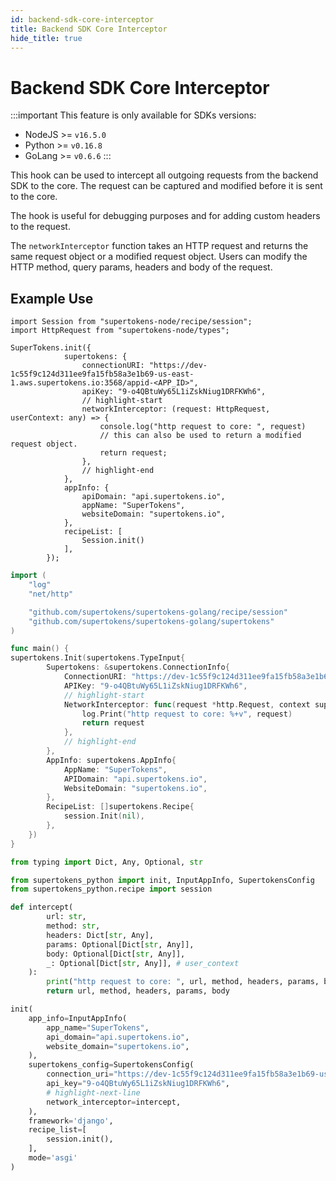 ```yaml
---
id: backend-sdk-core-interceptor
title: Backend SDK Core Interceptor
hide_title: true
---
```



<!-- COPY DOCS -->
<!-- ./emailpassword/advanced-customizations/backend-sdk-core-interceptor.mdx -->

# Backend SDK Core Interceptor

:::important
This feature is only available for SDKs versions:
- NodeJS >= `v16.5.0`
- Python >= `v0.16.8`
- GoLang >= `v0.6.6`
:::

This hook can be used to intercept all outgoing requests from the backend SDK to the core. The request can be captured and modified before it is sent to the core.

The hook is useful for debugging purposes and for adding custom headers to the request.

The `networkInterceptor` function takes an HTTP request and returns the same request object or a modified request object. 
Users can modify the HTTP method, query params, headers and body of the request.

## Example Use

<BackendSDKTabs>
<TabItem value="nodejs">

```tsx
import Session from "supertokens-node/recipe/session";
import HttpRequest from "supertokens-node/types";

SuperTokens.init({
            supertokens: {
                connectionURI: "https://dev-1c55f9c124d311ee9fa15fb58a3e1b69-us-east-1.aws.supertokens.io:3568/appid-<APP_ID>",
                apiKey: "9-o4QBtuWy65L1iZskNiug1DRFKWh6",
                // highlight-start
                networkInterceptor: (request: HttpRequest, userContext: any) => {
                    console.log("http request to core: ", request)
                    // this can also be used to return a modified request object.
                    return request;
                },
                // highlight-end
            },
            appInfo: {
                apiDomain: "api.supertokens.io",
                appName: "SuperTokens",
                websiteDomain: "supertokens.io",
            },
            recipeList: [
                Session.init()
            ],
        });
```
</TabItem>
<TabItem value="go">

```go
import (
    "log"
    "net/http"

    "github.com/supertokens/supertokens-golang/recipe/session"
    "github.com/supertokens/supertokens-golang/supertokens"
)

func main() {
supertokens.Init(supertokens.TypeInput{
        Supertokens: &supertokens.ConnectionInfo{
            ConnectionURI: "https://dev-1c55f9c124d311ee9fa15fb58a3e1b69-us-east-1.aws.supertokens.io:3568/appid-<APP_ID>",
            APIKey: "9-o4QBtuWy65L1iZskNiug1DRFKWh6",
            // highlight-start
            NetworkInterceptor: func(request *http.Request, context supertokens.UserContext) *http.Request {
				log.Print("http request to core: %+v", request)
				return request
			},
            // highlight-end
        },
        AppInfo: supertokens.AppInfo{
            AppName: "SuperTokens",
            APIDomain: "api.supertokens.io",
            WebsiteDomain: "supertokens.io",
        },
        RecipeList: []supertokens.Recipe{
            session.Init(nil),
        },
    })
}
```
</TabItem>
<TabItem value="python">

```python
from typing import Dict, Any, Optional, str

from supertokens_python import init, InputAppInfo, SupertokensConfig
from supertokens_python.recipe import session

def intercept(
        url: str,
        method: str,
        headers: Dict[str, Any],
        params: Optional[Dict[str, Any]],
        body: Optional[Dict[str, Any]],
        _: Optional[Dict[str, Any]], # user_context
    ):
        print("http request to core: ", url, method, headers, params, body)
        return url, method, headers, params, body

init(
    app_info=InputAppInfo(
        app_name="SuperTokens",
        api_domain="api.supertokens.io",
        website_domain="supertokens.io",
    ),
    supertokens_config=SupertokensConfig(
        connection_uri="https://dev-1c55f9c124d311ee9fa15fb58a3e1b69-us-east-1.aws.supertokens.io:3568/appid-<APP_ID>",
        api_key="9-o4QBtuWy65L1iZskNiug1DRFKWh6",
        # highlight-next-line
        network_interceptor=intercept,
    ),
    framework='django',
    recipe_list=[
        session.init(),
    ],
    mode='asgi'
)
```
</TabItem>
</BackendSDKTabs>